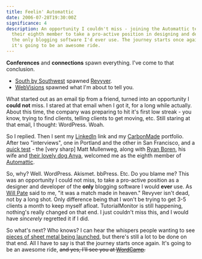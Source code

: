```yaml
---
title: Feelin' Automattic
date: 2006-07-28T19:30:00Z
significance: 4
description: An opportunity I couldn't miss - joining the Automattic team as
  their eighth member to take a pro-active position in designing and developing
  the only blogging software I'd ever use. The journey starts once again, and
  it's going to be an awesome ride.
---
```


**Conferences** and **connections** spawn everything. I've come to that conclusion.

*   [South by Southwest][1] spawned [Revyver][2].
*   [WebVisions][3] spawned what I'm about to tell you.

What started out as an email tip from a friend, turned into an opportunity I **could not** miss. I stared at that email when I got it, for a long while actually. About this time, the company was preparing to hit it's first low streak - you know, trying to find clients, telling clients to get moving, etc. Still staring at that email, I thought: WordPress. Woah.

So I replied. Then I sent my [LinkedIn][4] link and my [CarbonMade][5] portfolio. After two "interviews", one in Portland and the other in San Francisco, and a [quick test][6] - the [very sharp] Matt Mullenweg, along with <a href="http://boren.nu" rel="colleague met">Ryan Boren</a>, his wife and [their lovely dog Anya][7], welcomed me as the eighth member of [Automattic][8].

So, why? Well. WordPress. Akismet. bbPress. Etc. Do you blame me? This was an opportunity I could not miss, to take a pro-active position as a designer and developer of the **only** blogging software I would **ever** use. As [Will Pate][9] said to me, "it was a match made in heaven." Revyver isn't dead, not by a long shot. Only difference being that I won't be trying to get 3-5 clients a month to keep myself afloat. TutorialMonitor is still happening, nothing's really changed on that end. I just couldn't miss this, and I would have *sincerely* regretted it if I did.

So what's next? Who knows? I can hear the whispers people wanting to see [pieces of sheet metal being launched][10], but there's still a lot to be done on that end. All I have to say is that the journey starts once again. It's going to be an awesome ride, <del>and yes, I'll see you at <a href="http://wordcamp.org">WordCamp</a>.</del>

[1]: http://sxsw.com/
[2]: http://revyver.com/
[3]: http://webvisionsevent.com/
[4]: http://linkedin.com/in/bryanveloso/
[5]: http://bryanveloso.carbonmade.com/
[6]: http://wordpress.com/blog/2006/07/27/new-admin-bar/
[7]: http://www.flickr.com/photos/ryanboren/sets/72157594180059607/
[8]: http://automattic.com/
[9]: http://willpate.org/
[10]: http://brokenkode.com/shuttle/
